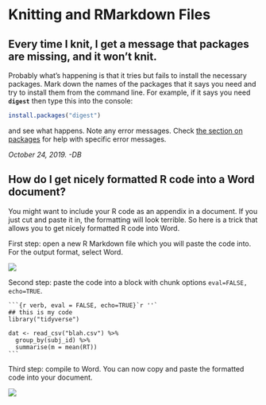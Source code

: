 # Knitting and RMarkdown Files

## Every time I knit, I get a message that packages are missing, and it won't knit.

Probably what's happening is that it tries but fails to install the necessary packages. Mark down the names of the packages that it says you need and try to install them from the command line. For example, if it says you need **`digest`** then type this into the console:

```r
install.packages("digest")
```

and see what happens. Note any error messages. Check [the section on packages](add-on-packages.html) for help with specific error messages.

*October 24, 2019. -DB*

## How do I get nicely formatted R code into a Word document?

You might want to include your R code as an appendix in a document. If you just cut and paste it in, the formatting will look terrible. So here is a trick that allows you to get nicely formatted R code into Word.

First step: open a new R Markdown file which you will paste the code into. For the output format, select Word.

![](images/rmarkdown-word-code-1.png)

Second step: paste the code into a block with chunk options `eval=FALSE, echo=TRUE`.

````
```{r verb, eval = FALSE, echo=TRUE}`r ''`
## this is my code
library("tidyverse")

dat <- read_csv("blah.csv") %>%
  group_by(subj_id) %>%
  summarise(m = mean(RT))
```
````

Third step: compile to Word. You can now copy and paste the formatted code into your document.

![](images/rmarkdown-word-code-2.png)

